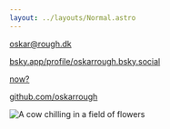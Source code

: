 ```yaml
---
layout: ../layouts/Normal.astro
---
```


<div class="Doc">

oskar@rough.dk

[bsky.app/profile/oskarrough.bsky.social](https://bsky.app/profile/oskarrough.bsky.social)

[now?](/now)

[github.com/oskarrough](https://github.com/oskarrough)
</div>

<img src="/assets/cow-chilling.webp" alt="A cow chilling in a field of flowers" />
